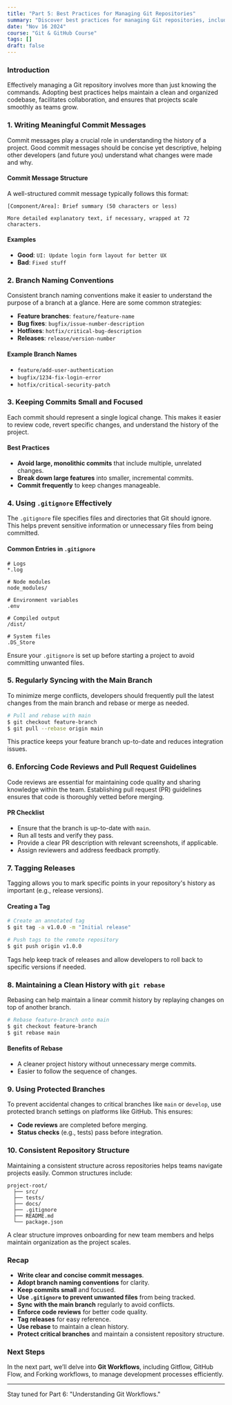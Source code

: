 ```yaml
---
title: "Part 5: Best Practices for Managing Git Repositories"
summary: "Discover best practices for managing Git repositories, including commit message conventions, branch naming strategies, and overall repository structure."
date: "Nov 16 2024"
course: "Git & GitHub Course"
tags: []
draft: false
---
```


### Introduction
Effectively managing a Git repository involves more than just knowing the commands. Adopting best practices helps maintain a clean and organized codebase, facilitates collaboration, and ensures that projects scale smoothly as teams grow.

### 1. Writing Meaningful Commit Messages
Commit messages play a crucial role in understanding the history of a project. Good commit messages should be concise yet descriptive, helping other developers (and future you) understand what changes were made and why.

#### Commit Message Structure
A well-structured commit message typically follows this format:
```
[Component/Area]: Brief summary (50 characters or less)

More detailed explanatory text, if necessary, wrapped at 72 characters.
```

#### Examples
- **Good**: `UI: Update login form layout for better UX`
- **Bad**: `Fixed stuff`

### 2. Branch Naming Conventions
Consistent branch naming conventions make it easier to understand the purpose of a branch at a glance. Here are some common strategies:

- **Feature branches**: `feature/feature-name`
- **Bug fixes**: `bugfix/issue-number-description`
- **Hotfixes**: `hotfix/critical-bug-description`
- **Releases**: `release/version-number`

#### Example Branch Names
- `feature/add-user-authentication`
- `bugfix/1234-fix-login-error`
- `hotfix/critical-security-patch`

### 3. Keeping Commits Small and Focused
Each commit should represent a single logical change. This makes it easier to review code, revert specific changes, and understand the history of the project.

#### Best Practices
- **Avoid large, monolithic commits** that include multiple, unrelated changes.
- **Break down large features** into smaller, incremental commits.
- **Commit frequently** to keep changes manageable.

### 4. Using `.gitignore` Effectively
The `.gitignore` file specifies files and directories that Git should ignore. This helps prevent sensitive information or unnecessary files from being committed.

#### Common Entries in `.gitignore`
```
# Logs
*.log

# Node modules
node_modules/

# Environment variables
.env

# Compiled output
/dist/

# System files
.DS_Store
```
Ensure your `.gitignore` is set up before starting a project to avoid committing unwanted files.

### 5. Regularly Syncing with the Main Branch
To minimize merge conflicts, developers should frequently pull the latest changes from the main branch and rebase or merge as needed.

```bash
# Pull and rebase with main
$ git checkout feature-branch
$ git pull --rebase origin main
```

This practice keeps your feature branch up-to-date and reduces integration issues.

### 6. Enforcing Code Reviews and Pull Request Guidelines
Code reviews are essential for maintaining code quality and sharing knowledge within the team. Establishing pull request (PR) guidelines ensures that code is thoroughly vetted before merging.

#### PR Checklist
- Ensure that the branch is up-to-date with `main`.
- Run all tests and verify they pass.
- Provide a clear PR description with relevant screenshots, if applicable.
- Assign reviewers and address feedback promptly.

### 7. Tagging Releases
Tagging allows you to mark specific points in your repository's history as important (e.g., release versions).

#### Creating a Tag
```bash
# Create an annotated tag
$ git tag -a v1.0.0 -m "Initial release"

# Push tags to the remote repository
$ git push origin v1.0.0
```

Tags help keep track of releases and allow developers to roll back to specific versions if needed.

### 8. Maintaining a Clean History with `git rebase`
Rebasing can help maintain a linear commit history by replaying changes on top of another branch.

```bash
# Rebase feature-branch onto main
$ git checkout feature-branch
$ git rebase main
```

#### Benefits of Rebase
- A cleaner project history without unnecessary merge commits.
- Easier to follow the sequence of changes.

### 9. Using Protected Branches
To prevent accidental changes to critical branches like `main` or `develop`, use protected branch settings on platforms like GitHub. This ensures:
- **Code reviews** are completed before merging.
- **Status checks** (e.g., tests) pass before integration.

### 10. Consistent Repository Structure
Maintaining a consistent structure across repositories helps teams navigate projects easily. Common structures include:
```
project-root/
  ├── src/
  ├── tests/
  ├── docs/
  ├── .gitignore
  ├── README.md
  └── package.json
```
A clear structure improves onboarding for new team members and helps maintain organization as the project scales.

### Recap
- **Write clear and concise commit messages**.
- **Adopt branch naming conventions** for clarity.
- **Keep commits small** and focused.
- **Use `.gitignore` to prevent unwanted files** from being tracked.
- **Sync with the main branch** regularly to avoid conflicts.
- **Enforce code reviews** for better code quality.
- **Tag releases** for easy reference.
- **Use rebase** to maintain a clean history.
- **Protect critical branches** and maintain a consistent repository structure.

### Next Steps
In the next part, we’ll delve into **Git Workflows**, including Gitflow, GitHub Flow, and Forking workflows, to manage development processes efficiently.

---

Stay tuned for Part 6: "Understanding Git Workflows."
